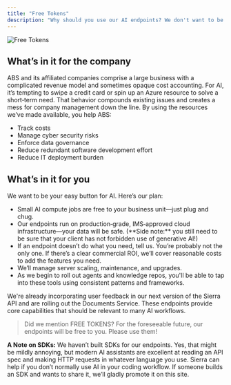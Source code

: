```yaml
---
title: "Free Tokens"
description: "Why should you use our AI endpoints? We don't want to be draconian about this—but we really, really want you to use what we've built. Here, we make the case for why you should: what's in it for the company and what's in it for you."
---
```


![Free Tokens](/images/banners/tokens_banner.png)

## What’s in it for the company

ABS and its affiliated companies comprise a large business with a complicated revenue model and sometimes opaque cost accounting. For AI, it’s tempting to swipe a credit card or spin up an Azure resource to solve a short‑term need. That behavior compounds existing issues and creates a mess for company management down the line. By using the resources we’ve made available, you help ABS:

- Track costs
- Manage cyber security risks
- Enforce data governance
- Reduce redundant software development effort
- Reduce IT deployment burden

## What’s in it for you

We want to be your easy button for AI. Here’s our plan:

- Small AI compute jobs are free to your business unit—just plug and chug.
- Our endpoints run on production‑grade, IMS‑approved cloud infrastructure—your data will be safe. (\*\*Side note:\*\* you still need to be sure that your client has not forbidden use of generative AI!)
- If an endpoint doesn’t do what you need, tell us. You’re probably not the only one. If there’s a clear commercial ROI, we’ll cover reasonable costs to add the features you need.
- We’ll manage server scaling, maintenance, and upgrades.
- As we begin to roll out agents and knowledge repos, you'll be able to tap into these tools using consistent patterns and frameworks.

We're already incorporating user feedback in our next version of the Sierra API and are rolling out the Documents Service. These endpoints provide core capabilities that should be relevant to many AI workflows.

> Did we mention FREE TOKENS? For the foreseeable future, our endpoints will be free to you. Please use them!

**A Note on SDKs:** We haven’t built SDKs for our endpoints. Yes, that might be mildly annoying, but modern AI assistants are excellent at reading an API spec and making HTTP requests in whatever language you use. Sierra can help if you don’t normally use AI in your coding workflow. If someone builds an SDK and wants to share it, we’ll gladly promote it on this site.